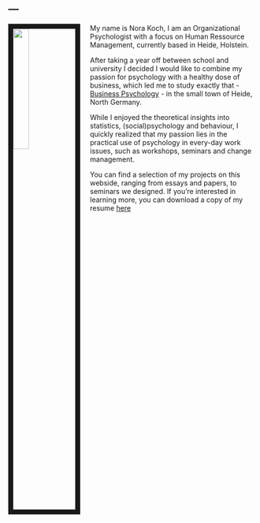 ---
---

<link rel="stylesheet" href="styles.css" type="text/css">

<img src="images/Bewerbungsbild1.jpg" style="width:25%; border:10px solid; margin-right: 20px" align="left">

My name is Nora Koch, I am an Organizational Psychologist with a focus on Human Ressource Management, currently based in Heide, Holstein.

After taking a year off between school and university I decided I would like to combine my passion for psychology with a healthy dose of business, which led me to study exactly that - [Business Psychology](https://www.fh-westkueste.de/wipsy/) - in the small town of Heide, North Germany.

While I enjoyed the theoretical insights into statistics, (social)psychology and behaviour, I quickly realized that my passion lies in the practical use of psychology in every-day work issues, such as workshops, seminars and change management.

You can find a selection of my projects on this webside, ranging from essays and papers, to seminars we designed. 
If you're interested in learning more, you can download a copy of my resume [here](Lebenslauf Nora Theresa Koch.pdf)



